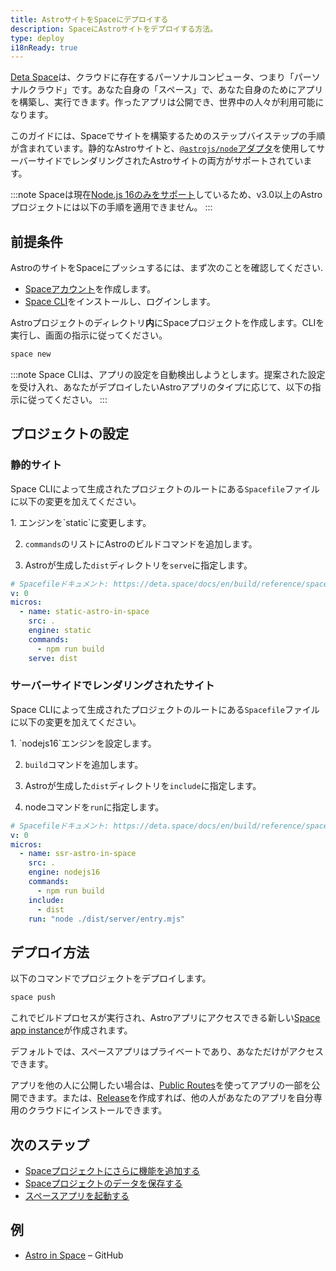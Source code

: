 ```yaml
---
title: AstroサイトをSpaceにデプロイする
description: SpaceにAstroサイトをデプロイする方法。
type: deploy
i18nReady: true
---
```


[Deta Space](https://deta.space/developers)は、クラウドに存在するパーソナルコンピュータ、つまり「パーソナルクラウド」です。あなた自身の「スペース」で、あなた自身のためにアプリを構築し、実行できます。作ったアプリは公開でき、世界中の人々が利用可能になります。

このガイドには、Spaceでサイトを構築するためのステップバイステップの手順が含まれています。静的なAstroサイトと、[`@astrojs/node`アダプタ](/ja/guides/integrations-guide/node/)を使用してサーバーサイドでレンダリングされたAstroサイトの両方がサポートされています。

:::note
Spaceは現在[Node.js 16のみをサポート](https://deta.space/docs/en/build/quick-starts/node/)しているため、v3.0以上のAstroプロジェクトには以下の手順を適用できません。
:::

## 前提条件

AstroのサイトをSpaceにプッシュするには、まず次のことを確認してください.

- [Spaceアカウント](https://deta.space)を作成します。
- [Space CLI](https://deta.space/docs/en/build/reference/cli)をインストールし、ログインします。

Astroプロジェクトのディレクトリ**内**にSpaceプロジェクトを作成します。CLIを実行し、画面の指示に従ってください。

```bash
space new
```

:::note
Space CLIは、アプリの設定を自動検出しようとします。提案された設定を受け入れ、あなたがデプロイしたいAstroアプリのタイプに応じて、以下の指示に従ってください。
:::

## プロジェクトの設定

### 静的サイト

Space CLIによって生成されたプロジェクトのルートにある`Spacefile`ファイルに以下の変更を加えてください。

<Steps>
1. エンジンを`static`に変更します。

2. `commands`のリストにAstroのビルドコマンドを追加します。

3. Astroが生成した`dist`ディレクトリを`serve`に指定します。
</Steps>

```yaml title="Spacefile" {6,8,9}
# Spacefileドキュメント: https://deta.space/docs/en/build/reference/spacefile
v: 0
micros:
  - name: static-astro-in-space
    src: .
    engine: static
    commands:
      - npm run build
    serve: dist
```

### サーバーサイドでレンダリングされたサイト

Space CLIによって生成されたプロジェクトのルートにある`Spacefile`ファイルに以下の変更を加えてください。

<Steps>
1. `nodejs16`エンジンを設定します。

2. `build`コマンドを追加します。

3. Astroが生成した`dist`ディレクトリを`include`に指定します。

4. nodeコマンドを`run`に指定します。
</Steps>

```yaml title="Spacefile" {6,8,10,11}
# Spacefileドキュメント: https://deta.space/docs/en/build/reference/spacefile
v: 0
micros:
  - name: ssr-astro-in-space
    src: .
    engine: nodejs16
    commands:
      - npm run build
    include:
      - dist
    run: "node ./dist/server/entry.mjs"
```

## デプロイ方法

以下のコマンドでプロジェクトをデプロイします。

```bash
space push
```

これでビルドプロセスが実行され、Astroアプリにアクセスできる新しい[Space app instance](https://deta.space/docs/en/build/fundamentals/development/builder-instance#for-testing)が作成されます。

デフォルトでは、スペースアプリはプライベートであり、あなただけがアクセスできます。

アプリを他の人に公開したい場合は、[Public Routes](https://deta.space/docs/en/build/reference/spacefile#public_routes)を使ってアプリの一部を公開できます。または、[Release](https://deta.space/docs/en/publish/releasing#releases)を作成すれば、他の人があなたのアプリを自分専用のクラウドにインストールできます。

## 次のステップ

- [Spaceプロジェクトにさらに機能を追加する](https://deta.space/docs/en/build/fundamentals/the-space-runtime/micros#adding-a-micro)
- [Spaceプロジェクトのデータを保存する](https://deta.space/docs/en/build/fundamentals/data-storage#content)
- [スペースアプリを起動する](https://deta.space/docs/en/publish/releasing#releases)

## 例

- [Astro in Space](https://github.com/BogDAAAMN/astro-in-space) – GitHub
